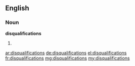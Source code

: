 ==English==

===Noun===
'''disqualifications'''

# {{plural of|disqualification}}

[[ar:disqualifications]]
[[de:disqualifications]]
[[el:disqualifications]]
[[fr:disqualifications]]
[[mg:disqualifications]]
[[my:disqualifications]]